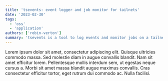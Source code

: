 ```yaml
---
title: 'tsevents: event logger and job monitor for tailnets'
date: '2023-02-30'
tags:
  - 'oss'
  - 'application'
authors: ['robin-verton']
summary: 'tsevents is a tool to log events and monitor jobs on a tailnet.'
---
```


Lorem ipsum dolor sit amet, consectetur adipiscing elit. Quisque ultricies commodo massa. Sed molestie diam in augue convallis blandit. Nam sit amet efficitur lorem. Pellentesque mollis interdum sem, ut egestas neque cursus a. Morbi sit amet massa blandit augue maximus convallis. Cras consectetur efficitur tortor, eget rutrum dui commodo ac. Nulla facilisi.
